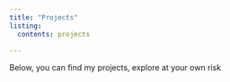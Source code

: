 ```yaml
---
title: "Projects"
listing: 
  contents: projects 
  
---
```



Below, you can find my projects, explore at your own risk


